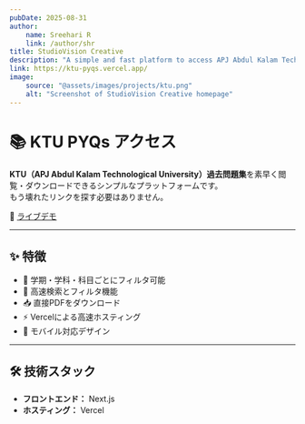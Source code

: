 ```yaml
---
pubDate: 2025-08-31
author:
    name: Sreehari R
    link: /author/shr
title: StudioVision Creative
description: "A simple and fast platform to access APJ Abdul Kalam Technological University (KTU) Previous Year Question Papers (PYQs). This project helps students easily find and download question papers without relying on multiple broken sources."
link: https://ktu-pyqs.vercel.app/
image:
    source: "@assets/images/projects/ktu.png"
    alt: "Screenshot of StudioVision Creative homepage"
---
```

# 📚 KTU PYQs アクセス

**KTU（APJ Abdul Kalam Technological University）過去問題集**を素早く閲覧・ダウンロードできるシンプルなプラットフォームです。  
もう壊れたリンクを探す必要はありません。

🚀 [ライブデモ](https://ktu-pyqs.vercel.app/)

---

## ✨ 特徴
- 📂 学期・学科・科目ごとにフィルタ可能  
- 🔎 高速検索とフィルタ機能  
- 📥 直接PDFをダウンロード  
- ⚡ Vercelによる高速ホスティング  
- 📱 モバイル対応デザイン  

---

## 🛠️ 技術スタック
- **フロントエンド：** Next.js  
- **ホスティング：** Vercel  

